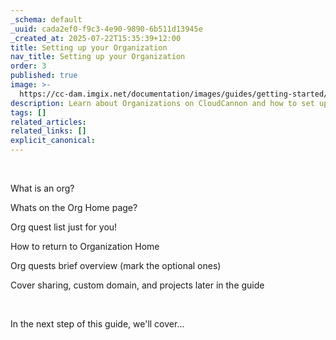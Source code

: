 ```yaml
---
_schema: default
_uuid: cada2ef0-f9c3-4e90-9890-6b511d13945e
_created_at: 2025-07-22T15:35:39+12:00
title: Setting up your Organization
nav_title: Setting up your Organization
order: 3
published: true
image: >-
  https://cc-dam.imgix.net/documentation/images/guides/getting-started/guide-thumbnails/CloudCannon-Getting-Started-Thumbnail-Universal.png
description: Learn about Organizations on CloudCannon and how to set up yours.
tags: []
related_articles:
related_links: []
explicit_canonical:
---
```

&nbsp;

What is an org?

Whats on the Org Home page?

Org quest list just for you!

How to return to Organization Home

Org quests brief overview (mark the optional ones)

Cover sharing, custom domain, and projects later in the guide

&nbsp;

In the next step of this guide, we'll cover...